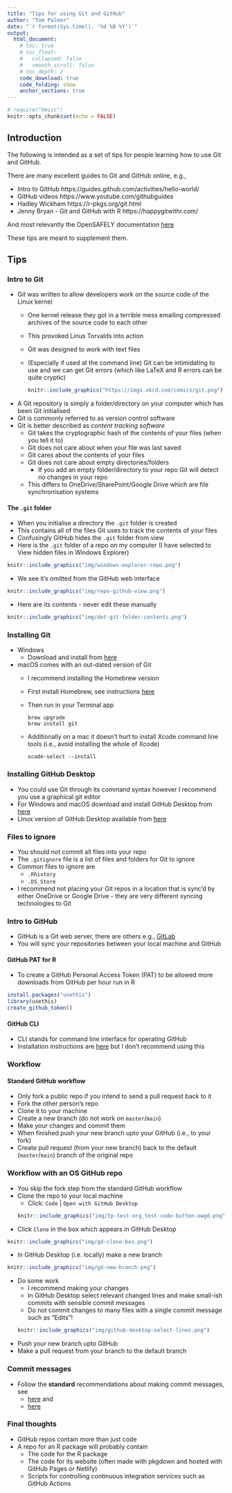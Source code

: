 ```yaml
---
title: "Tips for using Git and GitHub"
author: "Tom Palmer"
date: "`r format(Sys.time(), '%d %B %Y')`"
output:
  html_document:
    # toc: true
    # toc_float:
    #   collapsed: false
    #   smooth_scroll: false
    # toc_depth: 2
    code_download: true
    code_folding: show
    anchor_sections: true
---
```


```r
# require("Hmisc")
knitr::opts_chunk$set(echo = FALSE)
```

<!-- `r Hmisc::hidingTOC(levels = 2)` -->

## Introduction

The following is intended as a set of tips for people learning how to use Git and GitHub.

There are many excellent guides to Git and GitHub online, e.g.,

-	Intro to GitHub https://guides.github.com/activities/hello-world/
- GitHub videos https://www.youtube.com/githubguides
- Hadley Wickham https://r-pkgs.org/git.html
- Jenny Bryan - Git and GitHub with R https://happygitwithr.com/

And most relevantly the OpenSAFELY documentation [here](https://docs.opensafely.org/getting-started/)

These tips are meant to supplement them.

## Tips {.tabset .tabset-pills .tabset-fade}

### Intro to Git

- Git was written to allow developers work on the source code of the Linux kernel
  - One kernel release they got in a terrible mess emailing compressed archives of the source code to each other
  - This provoked Linus Torvalds into action
  - Git was designed to work with text files
  - (Especially if used at the command line) Git can be intimidating to use and we can get Git errors (which like LaTeX and R errors can be quite cryptic)  
    ```r
    knitr::include_graphics("https://imgs.xkcd.com/comics/git.png")
    ```  
- A Git repository is simply a folder/directory on your computer which has been Git initialised
- Git is commonly referred to as version control software
- Git is better described as *content tracking software*
  - Git takes the cryptographic hash of the contents of your files (when you tell it to)
  - Git does not care about when your file was last saved
  - Git cares about the contents of your files
  - Git does not care about empty directories/folders
    - If you add an empty folder/directory to your repo Git will detect no changes in your repo
  - This differs to OneDrive/SharePoint/Google Drive which are file synchronisation systems

#### The `.git` folder

- When you initialise a directory the `.git` folder is created
- This contains all of the files Git uses to track the contents of your files
- Confusingly GitHub hides the `.git` folder from view 
- Here is the `.git` folder of a repo on my computer (I have selected to View hidden files in Windows Explorer)  
```r
knitr::include_graphics("img/windows-explorer-repo.png")
```  
- We see it's omitted from the GitHub web interface  
```r
knitr::include_graphics("img/repo-github-view.png")
```  
- Here are its contents - never edit these manually  
```r
knitr::include_graphics("img/dot-git-folder-contents.png")
```  

### Installing Git

- Windows
  - Download and install from [here](https://git-scm.com/download/win)
- macOS comes with an out-dated version of Git
  - I recommend installing the Homebrew version 
  - First install Homebrew, see instructions [here](https://brew.sh/)
  - Then run in your Terminal app  
    ```
    brew upgrade
    brew install git
    ```  
  - Additionally on a mac it doesn't hurt to install Xcode command line tools (i.e., avoid installing the whole of Xcode)  
    ```
    xcode-select --install
    ```  

### Installing GitHub Desktop

- You could use Git through its command syntax however I recommend you use a graphical git editor
- For Windows and macOS download and install GitHub Desktop from [here](https://desktop.github.com/)
- Linux version of GitHub Desktop available from [here](https://github.com/shiftkey/desktop/)

### Files to ignore

- You should not commit all files into your repo
- The `.gitignore` file is a list of files and folders for Git to ignore
- Common files to ignore are
  - `.Rhistory`
  - `.DS_Store`
- I recommend not placing your Git repos in a location that is sync'd by either OneDrive or Google Drive - they are very different syncing technologies to Git

### Intro to GitHub

- GitHub is a Git web server, there are others e.g., [GitLab](https://about.gitlab.com/)
- You will sync your repositories between your local machine and GitHub

#### GitHub PAT for R

- To create a GitHub Personal Access Token (PAT) to be allowed more downloads from GitHub per hour run in R  
```r
install.packages("usethis")
library(usethis)
create_github_token()
```

#### GitHub CLI

- CLI stands for command line interface for operating GitHub
- Installation instructions are [here](https://github.com/cli/cli#readme) but I don't recommend using this

### Workflow

#### Standard GitHub workflow

- Only fork a public repo if you intend to send a pull request back to it
- Fork the other person's repo
- Clone it to your machine
- Create a new branch (do not work on `master`/`main`)
- Make your changes and commit them
- When finished push your new branch upto your GitHub (i.e., to your fork)
- Create pull request (from your new branch) back to the default (`master`/`main`) branch of the original repo

### Workflow with an OS GitHub repo

- You skip the fork step from the standard GitHub workflow
- Clone the repo to your local machine
  - Click: `Code` | `Open with GitHub Desktop`  
```r
knitr::include_graphics("img/tp-test-org_test-code-button-owgd.png")
```
- Click `Clone` in the box which appears in GitHub Desktop  
```r
knitr::include_graphics("img/gd-clone-box.png")
```
- In GitHub Desktop (i.e. locally) make a new branch  
```r
knitr::include_graphics("img/gd-new-branch.png")
```
- Do some work
  - I recommend making your changes 
  - In GitHub Desktop select relevant changed lines and make small-ish commits with sensible commit messages
  - Do not commit changes to many files with a single commit message such as "Edits"!  
```r
knitr::include_graphics("img/github-desktop-select-lines.png")
```  
- Push your new branch upto GitHub
- Make a pull request from your branch to the default branch


### Commit messages

- Follow the **standard** recommendations about making commit messages, see
  - [here](https://style.tidyverse.org/gitgithub.html) and
  - [here](https://chris.beams.io/posts/git-commit/)

### Final thoughts

- GitHub repos contain more than just code
- A repo for an R package will probably contain
  - The code for the R package
  - The code for its website (often made with pkgdown and hosted with GitHub Pages or Netlify)
  - Scripts for controlling continuous integration services such as GitHub Actions
